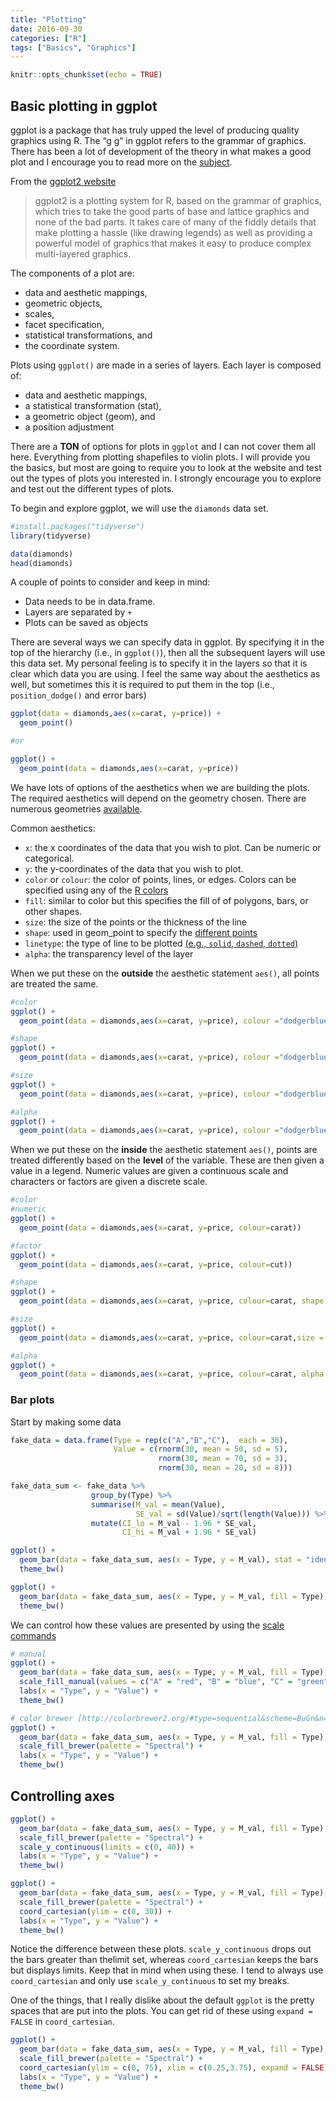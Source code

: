 ```yaml
---
title: "Plotting"
date: 2016-09-30
categories: ["R"]
tags: ["Basics", "Graphics"]
---
```


```r
knitr::opts_chunk$set(echo = TRUE)


```

## Basic plotting in ggplot

ggplot is a package that has truly upped the level of producing quality graphics using R. The "g g" in ggplot refers to the grammar of graphics.  There has been a lot of development of the theory in what makes a good plot and I encourage you to read more on the [subject](http://vita.had.co.nz/papers/layered-grammar.pdf).

From the [ggplot2 website](http://ggplot2.org/)

> ggplot2 is a plotting system for R, based on the grammar of graphics, which tries to take the good parts of base and lattice graphics and none of the bad parts. It takes care of many of the fiddly details that make plotting a hassle (like drawing legends) as well as providing a powerful model of graphics that makes it easy to produce complex multi-layered graphics.

The components of a plot are:

- data and aesthetic mappings,
- geometric objects,
- scales, 
- facet specification,
- statistical transformations, and
- the coordinate system.

Plots using `ggplot()` are made in a series of layers.  Each layer is composed of:

- data and aesthetic mappings,
- a statistical transformation (stat),
- a geometric object (geom), and
- a position adjustment

There are a **TON** of options for plots in `ggplot` and I can not cover them all here.  Everything from plotting shapefiles to violin plots.  I will provide you the basics, but most are going to require you to look at the website and test out the types of plots you interested in.  I strongly encourage you to explore and test out the different types of plots.  

To begin and explore ggplot, we will use the `diamonds` data set.  

```r
#install.packages("tidyverse")
library(tidyverse)

data(diamonds)
head(diamonds)
```

A couple of points to consider and keep in mind:

- Data needs to be in data.frame.  
- Layers are separated by `+`
- Plots can be saved as objects

There are several ways we can specify data in ggplot.  By specifying it in the top of the hierarchy (i.e., in `ggplot()`), then all the subsequent layers will use this data set.  My personal feeling is to specify it in the layers so that it is clear which data you are using.  I feel the same way about the aesthetics as well, but sometimes this it is required to put them in the top (i.e., `position_dodge()` and error bars)

```r
ggplot(data = diamonds,aes(x=carat, y=price)) +
  geom_point()

#or

ggplot() +
  geom_point(data = diamonds,aes(x=carat, y=price))
```

We have lots of options of the aesthetics when we are building the plots.  The required aesthetics will depend on the geometry chosen.  There are numerous geometries [available](http://docs.ggplot2.org/current/).

Common aesthetics:

- `x`:  the x coordinates of the data that you wish to plot.  Can be numeric or categorical.
- `y`:  the y-coordinates of the data that you wish to plot.
- `color` or `colour`:  the color of points, lines, or edges.  Colors can be specified using any of the [R colors](http://www.stat.columbia.edu/~tzheng/files/Rcolor.pdf)
- `fill`:  similar to color but this specifies the fill of of polygons, bars, or other shapes.
- `size`:  the size of the points or the thickness of the line
- `shape`:  used in geom_point to specify the [different points](http://www.cookbook-r.com/Graphs/Shapes_and_line_types/)
- `linetype`:  the type of line to be plotted [(e.g., `solid`, `dashed`, `dotted`)](http://www.cookbook-r.com/Graphs/Shapes_and_line_types/)
- `alpha`:  the transparency level of the layer

When we put these on the **outside** the aesthetic statement `aes()`, all points are treated the same.   

```r
#color
ggplot() +
  geom_point(data = diamonds,aes(x=carat, y=price), colour ="dodgerblue")

#shape
ggplot() +
  geom_point(data = diamonds,aes(x=carat, y=price), colour ="dodgerblue", shape = 17)

#size
ggplot() +
  geom_point(data = diamonds,aes(x=carat, y=price), colour ="dodgerblue", shape = 17, size =5)

#alpha
ggplot() +
  geom_point(data = diamonds,aes(x=carat, y=price), colour ="dodgerblue", shape = 17, size =5, alpha = 0.25)

```

When we put these on the **inside** the aesthetic statement `aes()`,  points are treated differently based on the **level** of the variable. These are then given a value in a legend.  Numeric values are given a continuous scale and characters or factors are given a discrete scale. 


```r
#color
#numeric
ggplot() +
  geom_point(data = diamonds,aes(x=carat, y=price, colour=carat))

#factor
ggplot() +
  geom_point(data = diamonds,aes(x=carat, y=price, colour=cut))

#shape
ggplot() +
  geom_point(data = diamonds,aes(x=carat, y=price, colour=carat, shape = cut))

#size
ggplot() +
  geom_point(data = diamonds,aes(x=carat, y=price, colour=carat,size = carat))

#alpha
ggplot() +
  geom_point(data = diamonds,aes(x=carat, y=price, colour=carat, alpha = carat))

```

### Bar plots

Start by making some data

```r
fake_data = data.frame(Type = rep(c("A","B","C"),  each = 30),
                       Value = c(rnorm(30, mean = 50, sd = 5),
                                 rnorm(30, mean = 70, sd = 3),
                                 rnorm(30, mean = 20, sd = 8)))

fake_data_sum <- fake_data %>% 
                  group_by(Type) %>% 
                  summarise(M_val = mean(Value),
                            SE_val = sd(Value)/sqrt(length(Value))) %>% 
                  mutate(CI_lo = M_val - 1.96 * SE_val,
                         CI_hi = M_val + 1.96 * SE_val)

```


```r
ggplot() + 
  geom_bar(data = fake_data_sum, aes(x = Type, y = M_val), stat = "identity") + 
  theme_bw()

ggplot() + 
  geom_bar(data = fake_data_sum, aes(x = Type, y = M_val, fill = Type), stat = "identity") + 
  theme_bw()
```

We can control how these values are presented by using the [scale commands](http://docs.ggplot2.org/current/index.html)

```r
# manual
ggplot() + 
  geom_bar(data = fake_data_sum, aes(x = Type, y = M_val, fill = Type), stat = "identity", colour = "black") + 
  scale_fill_manual(values = c("A" = "red", "B" = "blue", "C" = "green")) +
  labs(x = "Type", y = "Value") + 
  theme_bw()

# color brewer [http://colorbrewer2.org/#type=sequential&scheme=BuGn&n=3]
ggplot() + 
  geom_bar(data = fake_data_sum, aes(x = Type, y = M_val, fill = Type), stat = "identity", colour = "black") + 
  scale_fill_brewer(palette = "Spectral") +
  labs(x = "Type", y = "Value") + 
  theme_bw()
```

## Controlling axes

```r

ggplot() + 
  geom_bar(data = fake_data_sum, aes(x = Type, y = M_val, fill = Type), stat = "identity", colour = "black") + 
  scale_fill_brewer(palette = "Spectral") +
  scale_y_continuous(limits = c(0, 40)) +
  labs(x = "Type", y = "Value") + 
  theme_bw()

ggplot() + 
  geom_bar(data = fake_data_sum, aes(x = Type, y = M_val, fill = Type), stat = "identity", colour = "black") + 
  scale_fill_brewer(palette = "Spectral") +
  coord_cartesian(ylim = c(0, 30)) +
  labs(x = "Type", y = "Value") + 
  theme_bw()

```

Notice the difference between these plots.  `scale_y_continuous` drops out the bars greater than thelimit set, whereas `coord_cartesian` keeps the bars but displays limits.  Keep that in mind when using these.  I tend to always use `coord_cartesian` and only use `scale_y_continuous` to set my breaks.  

One of the things, that I really dislike about the default `ggplot` is the pretty spaces that are put into the plots.  You can get rid of these using `expand = FALSE` in `coord_cartesian`.  

```r
ggplot() + 
  geom_bar(data = fake_data_sum, aes(x = Type, y = M_val, fill = Type), stat = "identity", colour = "black") + 
  scale_fill_brewer(palette = "Spectral") +
  coord_cartesian(ylim = c(0, 75), xlim = c(0.25,3.75), expand = FALSE) +
  labs(x = "Type", y = "Value") + 
  theme_bw()
```

